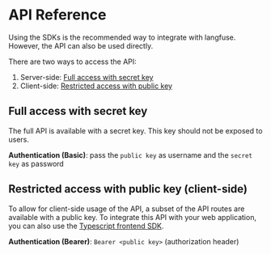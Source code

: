 
# API Reference

Using the SDKs is the recommended way to integrate with langfuse. However, the API can also be used directly.

There are two ways to access the API:

1. Server-side: [Full access with secret key](#full-access-with-secret-key)
2. Client-side: [Restricted access with public key](#restricted-access-with-public-key-client-side)

## Full access with secret key

The full API is available with a secret key. This key should not be exposed to users.

**Authentication (Basic)**: pass the `public key` as username and the `secret key` as password

<ApiServerReference />

## Restricted access with public key (client-side)

To allow for client-side usage of the API, a subset of the API routes are available with a public key. To integrate this API with your web application, you can also use the [Typescript frontend SDK](/docs/sdk/typescript#frontend).

**Authentication (Bearer)**: `Bearer <public key>` (authorization header)

<ApiClientReference />
